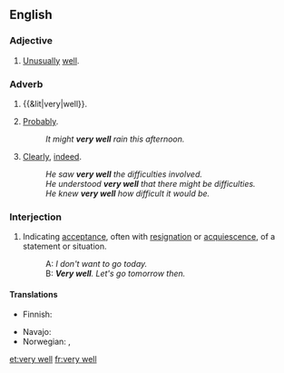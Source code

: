 ==English==

===Adjective===
{{en-adj|pos=[[very]] [[well]]|-}}

# {{rfd-sense}} [[unusually|Unusually]] [[well]].

===Adverb===
{{en-adv|pos=[[very]] [[well]]}}

# {{&lit|very|well}}.
# {{idiomatic}} [[probably|Probably]].
#: ''It might '''very well''' rain this afternoon.''
# {{rfd-sense}} [[clearly|Clearly]], [[indeed]].
#: ''He saw '''very well''' the difficulties involved.''
#: ''He understood '''very well''' that there might be difficulties.''
#: ''He knew '''very well''' how difficult it would be.''

===Interjection===
{{en-interj|pos=[[very]] [[well]]}}

# {{idiomatic|dated|formal}} Indicating [[acceptance]], often with [[resignation]] or [[acquiescence]], of a statement or situation.
#: A: ''I don't want to go today.''
#: B: '''''Very well'''.  Let's go tomorrow then.''
<!--SOP headers are out of alphabetical order so that the idiomatic
sense is 1st, with the sums of parts after it.-->

====Translations====
{{trans-top|interjection}}
*Finnish: {{t-|fi|hyvä on}}
{{trans-mid}}
* Navajo: {{tø|nv|hágoshį́į́}}
* Norwegian: {{t|no|javel}}, {{t|no|da så}}
{{trans-bottom}}

[[et:very well]]
[[fr:very well]]